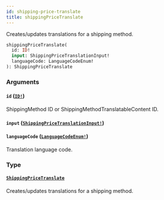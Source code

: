 ```yaml
---
id: shipping-price-translate
title: shippingPriceTranslate
---
```


Creates/updates translations for a shipping method.

```graphql
shippingPriceTranslate(
  id: ID!
  input: ShippingPriceTranslationInput!
  languageCode: LanguageCodeEnum!
): ShippingPriceTranslate

```

### Arguments

#### `id` ([`ID!`](/developer/api-reference/scalars/id.mdx))

ShippingMethod ID or ShippingMethodTranslatableContent ID.

#### `input` ([`ShippingPriceTranslationInput!`](/developer/api-reference/inputs/shipping-price-translation-input.mdx))

#### `languageCode` ([`LanguageCodeEnum!`](/developer/api-reference/enums/language-code-enum.mdx))

Translation language code.

### Type

#### [`ShippingPriceTranslate`](/developer/api-reference/objects/shipping-price-translate.mdx)

Creates/updates translations for a shipping method.
